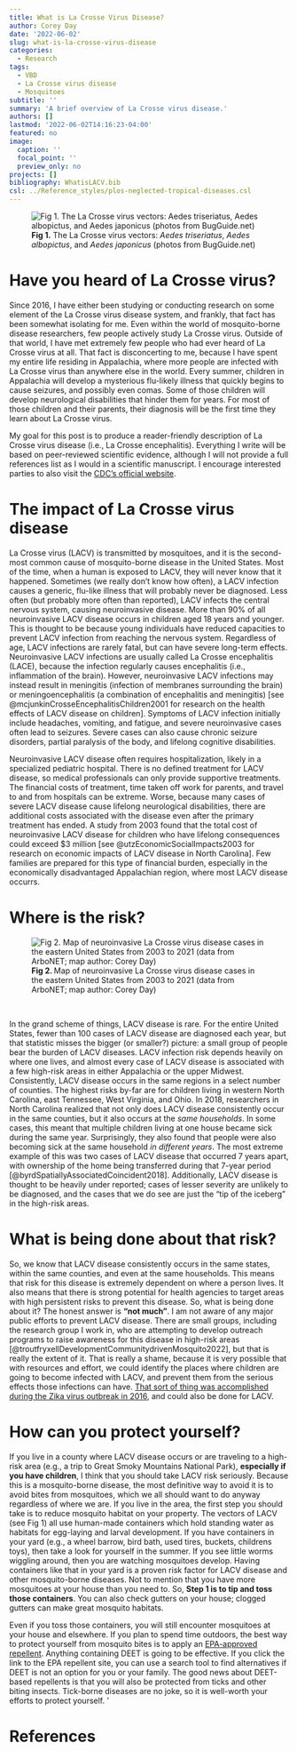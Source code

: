 ```yaml
---
title: What is La Crosse Virus Disease?
author: Corey Day
date: '2022-06-02'
slug: what-is-la-crosse-virus-disease
categories:
  - Research
tags:
  - VBD
  - La Crosse virus disease
  - Mosquitoes
subtitle: ''
summary: 'A brief overview of La Crosse virus disease.'
authors: []
lastmod: '2022-06-02T14:16:23-04:00'
featured: no
image:
  caption: ''
  focal_point: ''
  preview_only: no
projects: []
bibliography: WhatisLACV.bib
csl: ../Reference_styles/plos-neglected-tropical-diseases.csl
---
```


![**Fig 1.** The La Crosse virus vectors: _Aedes triseriatus_, _Aedes albopictus_, and _Aedes japonicus_ (photos from BugGuide.net) ](images/LACV_vectors.png)

# Have you heard of La Crosse virus? 

Since 2016, I have either been studying or conducting research on some element of the La Crosse virus disease system, and frankly, that fact has been somewhat isolating for me. Even within the world of mosquito-borne disease researchers, few people actively study La Crosse virus. Outside of that world, I have met extremely few people who had ever heard of La Crosse virus at all. That fact is disconcerting to me, because I have spent my entire life residing in Appalachia, where more people are infected with La Crosse virus than anywhere else in the world. Every summer, children in Appalachia will develop a mysterious flu-likely illness that quickly begins to cause seizures, and possibly even comas. Some of those children will develop neurological disabilities that hinder them for years. For most of those children and their parents, their diagnosis will be the first time they learn about La Crosse virus. 

My goal for this post is to produce a reader-friendly description of La Crosse virus disease (i.e., La Crosse encephalitis). Everything I write will be based on peer-reviewed scientific evidence, although I will not provide a full references list as I would in a scientific manuscript. I encourage interested parties to also visit the [CDC's official website](https://www.cdc.gov/lac/index.html). 

# The impact of La Crosse virus disease 

La Crosse virus (LACV) is transmitted by mosquitoes, and it is the second-most common cause of mosquito-borne disease in the United States.  Most of the time, when a human is exposed to LACV, they will never know that it happened. Sometimes (we really don't know how often), a LACV infection causes a generic, flu-like illness that will probably never be diagnosed. Less often (but probably more often than reported), LACV infects the central nervous system, causing neuroinvasive disease. More than 90% of all neuroinvasive LACV disease occurs in children aged 18 years and younger. This is thought to be because young individuals have reduced capacities to prevent LACV infection from reaching the nervous system. Regardless of age, LACV infections are rarely fatal, but can have severe long-term effects. Neuroinvasive LACV infections are usually called La Crosse encephalitis (LACE), because the infection regularly causes encephalitis (i.e., inflammation of the brain). However, neuroinvasive LACV infections may instead result in  meningitis (infection of membranes surrounding the brain) or meningoencephalitis (a combination of encephalitis and meningitis) [see @mcjunkinCrosseEncephalitisChildren2001 for research on the health effects of LACV disease on children]. Symptoms of LACV infection initially include headaches, vomiting, and fatigue, and severe neuroinvasive cases often lead to seizures. Severe cases can also cause chronic seizure disorders, partial paralysis of the body, and lifelong cognitive disabilities. 

Neuroinvasive LACV disease often requires hospitalization, likely in a specialized pediatric hospital. There is no defined treatment for LACV disease, so medical professionals can only provide supportive treatments. The financial costs of treatment, time taken off work for parents, and travel to and from hospitals can be extreme. Worse, because many cases of severe LACV disease cause lifelong neurological disabilities, there are additional costs associated with the disease even after the primary treatment has ended. A study from 2003 found that the total cost of neuroinvasive LACV disease for children who have lifelong consequences could exceed $3 million [see @utzEconomicSocialImpacts2003 for research on economic impacts of LACV disease in North Carolina]. Few families are prepared for this type of financial burden, especially in the economically disadvantaged Appalachian region, where most LACV disease occurrs. 

# Where is the risk?

![**Fig 2. ** Map of neuroinvasive La Crosse virus disease cases in the eastern United States from 2003 to 2021 (data from ArboNET; map author: Corey Day)](images/La Crosse cases 2003 to 2021.png)

\

In the grand scheme of things, LACV disease is rare. For the entire United States, fewer than 100 cases of LACV disease are diagnosed each year, but that statistic misses the bigger (or smaller?) picture: a small group of people bear the burden of LACV diseases. LACV infection risk depends heavily on where one lives, and almost every case of LACV disease is associated with a few high-risk areas in either Appalachia or the upper Midwest. Consistently, LACV disease occurs in the same regions in a select number of counties. The highest risks by-far are for children living in western North Carolina, east Tennessee, West Virginia, and Ohio. In 2018, researchers in North Carolina realized that not only does LACV disease consistently occur in the same counties, but it also occurs at the _same households_. In some cases, this meant that multiple children living at one house became sick during the same year. Surprisingly, they also found that people were also becoming sick at the same household _in different years_. The most extreme example of this was two cases of LACV disease that occurred 7 years apart, with ownership of the home being transferred during that 7-year period [@byrdSpatiallyAssociatedCoincident2018]. Additionally, LACV disease is thought to be heavily under reported; cases of lesser severity are unlikely to be diagnosed, and the cases that we do see are just the "tip of the iceberg" in the high-risk areas. 

# What is being done about that risk? 

So, we know that LACV disease consistently occurs in the same states, within the same counties, and even at the same households. This means that risk for this disease is extremely dependent on where a person lives. It also means that there is strong potential for health agencies to target areas with high persistent risks to prevent this disease. So, what is being done about it? The honest answer is **"not much"**. I am not aware of any major public efforts to prevent LACV disease. There are small groups, including the research group I work in, who are attempting to develop outreach programs to raise awareness for this disease in high-risk areas [@troutfryxellDevelopmentCommunitydrivenMosquito2022], but that is really the extent of it. That is really a shame, because it is very possible that with resources and effort, we could identify the places where children are going to become infected with LACV, and prevent them from the serious effects those infections can have. [That sort of thing was accomplished during the Zika virus outbreak in 2016](https://wwwnc.cdc.gov/eid/article/26/5/19-1606_article), and could also be done for LACV. 


# How can you protect yourself?

If you live in a county where LACV disease occurs or are traveling to a high-risk area (e.g., a trip to Great Smoky Mountains National Park), **especially if you have children**, I think that you should take LACV risk seriously. Because this is a mosquito-borne disease, the most definitive way to avoid it is to avoid bites from mosquitoes, which we all should want to do anyway regardless of where we are. If you live in the area, the first step you should take is to reduce mosquito habitat on your property. The vectors of LACV (see Fig 1) all use human-made containers which hold standing water as habitats for egg-laying and larval development. If you have containers in your yard (e.g., a wheel barrow, bird bath, used tires, buckets, childrens toys), then take a look for yourself in the summer. If you see little worms wiggling around, then you are watching mosquitoes develop. Having containers like that in your yard is a proven risk factor for LACV disease and other mosquito-borne diseases. Not to mention that you have more mosquitoes at your house than you need to. So, **Step 1 is to tip and toss those containers**. You can also check gutters on your house; clogged gutters can make great mosquito habitats. 

Even if you toss those containers, you will still encounter mosquitoes at your house and elsewhere. If you plan to spend time outdoors, the best way to protect yourself from mosquito bites is to apply an [EPA-approved repellent](https://www.epa.gov/insect-repellents/find-repellent-right-you). Anything containing DEET is going to be effective. If you click the link to the EPA repellent site, you can use a search tool to find alternatives if DEET is not an option for you or your family. The good news about DEET-based repellents is that you will also be protected from ticks and other biting insects. Tick-borne diseases are no joke, so it is well-worth your efforts to protect yourself. '

# References 

<div id="refs"></div>